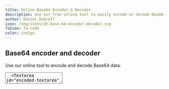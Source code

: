 ```yaml
---
title: Online Base64 Encoder & Decoder
description: Use our free online tool to easily encode or decode Base64 - essential in Java and OAuth 2.0 data integrity
author: Daniel DeGroff
icon: /img/icons/dt-base-64-encoder-decoder.svg
faIcon: fa-code
color: indigo
---
```


## Base64 encoder and decoder

Use our online tool to encode and decode Base64 data.

<form id="url-encoder-form" className="gap-y-6 grid grid-cols-1 mt-8">
  <Toggle id="url_safe" label="URL safe" name="url_safe" required={false}/>
  <Toggle id="without_padding" label="Without padding" name="without_padding" required={false}/>
  <Textarea id="decoded-textarea" label="Decoded text" name="decoded-textarea" required={false} instructions="Type or paste a text into the text area above and the text will be base64 <strong>Encoded</strong> as you type"/>
  <Textarea id="encoded-textarea" label="Encoded text" name="encoded-textarea" required={false} instructions="Type or paste base64 encoded text into the text area above and the text will be base64 <strong>Decoded</strong> as you type"/>
</form>

## What Is Base64 encoding?

[Base64 encoding](https://en.wikipedia.org/wiki/Base64) is a popular method used to encode binary data, particularly when this data needs to be stored or transferred over media designed to manage text. Its primary function is to ensure that the encoded data remains intact, without modification during transport. It's a method often seen in numerous applications, including email via MIME and storing complex data in XML or JSON.

Base64 is a term for a group of similar encoding schemes that encode binary data by treating it numerically and translating it into a base-64 representation. The term "Base64" originates from a specific MIME-content transfer encoding.

## How does Base64 work?

The Base64 encoding process involves the conversion of binary data into a set of 64 different characters - `A-Z`, `a-z`, `0-9`, `+`, and `/` are the standard set. These characters represent the data in an ASCII string format, making it safer for transport over systems designed for text. For example, in the Base64 scheme, the word `Man` is encoded as `TWFu`. The letters `M`, `a`, and `n` are stored as the bytes `77`, `97`, `110`, which are equivalent to binary representations `01001101`, `01100001`, and `01101110`. These three bytes are joined in a 24-bit buffer producing a binary sequence. Groups of 6 bits are converted into 4 numbers (24 = 4 * 6 bits), which are then converted into their corresponding Base64 values.

## Base64 and Java

In Java, Base64 encoding is commonly used when there is a need to encode binary data, particularly when that data needs to be stored and transferred over media designed to deal with text. This ensures that the data remains intact without modification during transport. Here's how it relates to Java:

* **Java Library Support:** Java 8 and onwards provide support for Base64 encoding and decoding through the `java.util.Base64` class. This class provides three different encoders and decoders: `basic`, `URL-safe`, and `MIME` type.
* **Encoding Data:** The `Base64.getEncoder()` method returns a `Base64.Encoder` that can be used to encode byte data or strings into a Base64 string.
* **Decoding Data:** The `Base64.getDecoder()` method returns a `Base64.Decoder` that can be used to decode Base64 strings back into byte data.
* **Handling Binary Data:** If you're working with binary data in Java, such as reading a binary file, or storing binary data in a database, you often need to encode the data in order to safely transmit and store it. Base64 is a common encoding method for this purpose.
* **Web and Networking Applications:** Base64 data is often used in web and networking applications in Java, such as when dealing with HTTP headers, URL parameters, and HTML form data, where binary data needs to be safely transmitted.
* **Security and Encryption:** In security-sensitive applications, Base64 is used to encode keys, certificates, and other security credentials. For example, a common use is encoding the public and private keys in public key cryptography.

## Base64 and OAuth

Base64 encoding is often used in the [OAuth 2.0 authorization](/articles/oauth/modern-guide-to-oauth) framework, specifically in the process of issuing and handling tokens. Here are the key ways it is used:

* **JWT (JSON Web Tokens):** In OAuth 2.0, [JWTs](/articles/tokens/jwt-components-explained) are often used as access tokens. A JWT is a compact, URL-safe means of representing claims to be transferred between two parties. The claims in a JWT are encoded as a JSON object. This JSON object is then used as the source of bytes when using JSON Web Signature (JWS) to ensure the JSON is not modified. It is also used as the plaintext source when using JSON Web Encryption (JWE) to protect the contents of the JSON object. Enabling the claims to be digitally signed or integrity protected with a Message Authentication Code (MAC) and/or encrypted ensures that the token cannot be modified or read by unauthorized parties. The JWT token is made up of three parts: Header, Payload, and Signature. Each of these parts is Base64 encoded.
* **Basic Authentication:** In some flows of OAuth 2.0, such as the client credentials flow, the client ID and secret are concatenated with a colon (`:`) and then Base64 encoded. This encoded string is then sent in the Authorization header for basic authentication, as defined by the HTTP specification.
* **Encoding Binary Data:** In the context of OAuth and tokens, sometimes there is a need to send binary data. For example, a certificate or a document. Base64 is used to encode this binary data into text so it can be transmitted without loss or modification of the data.

By using Base64 encoding, OAuth 2.0 can safely transmit data across networks and systems that are designed to handle text, ensuring the integrity of the data and making it suitable for use in URLs, headers, and other HTTP components.Security & privacy

Base64 encoding is an essential tool in data management, particularly when dealing with systems designed to handle text. Understanding how it works and how to use it can greatly assist in tasks like email communication, data storage, and handling complex data in XML or JSON formats.

<link rel="stylesheet" href="/css/codemirror-5.17.0.css"/>
<link rel="stylesheet" href="/css/codemirror-lint-5.17.0.css"/>
<script type="text/javascript" src="/js/codemirror-min-5.17.0.js" defer></script>
<script type="text/javascript" src="/js/Base64EncoderDecoder-0.1.0.js" defer></script>

